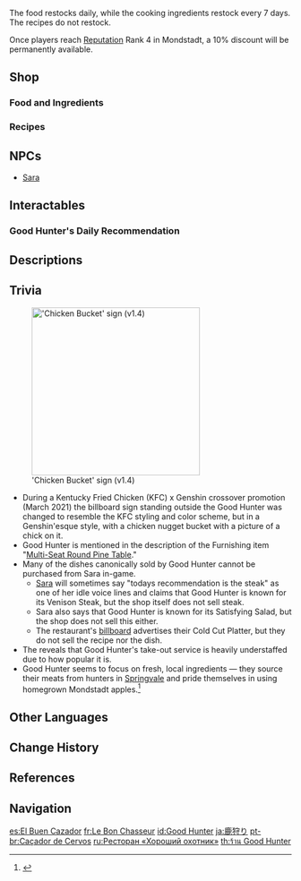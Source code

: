 {{Location Infobox
|image        = NPC Location Sara Context.png
|type         = Point of Interest
|type2        = Restaurant
|region       = Mondstadt
|area         = Starfell Valley
|subarea      = Mondstadt City
}}
{{Location Intro|description=<p>{{If Self|Good Hunter|It|Good Hunter}} is the most popular restaurant in Mondstadt. [[Sara]] is a waitress there. They sell simple [[Food]], [[Cooking Ingredients]], and [[Cooking]] recipes.</p>}}

The food restocks daily, while the cooking ingredients restock every 7 days. The recipes do not restock.

Once players reach [[Reputation]] Rank 4 in Mondstadt, a 10% discount will be permanently available.

==Shop==
===Food and Ingredients===
{{Vendor|Sara|Food and Ingredients}}

===Recipes===
{{Vendor|Sara|Recipes}}

==NPCs==
* [[Sara]]

==Interactables==
===Good Hunter's Daily Recommendation===
{{Transclude|Good Hunter's Daily Recommendation|Content|main=1}}

==Descriptions==
{{Description|The most popular venue... Fine... The most popular venue, aside from the [[Angel's Share|tavern]], in the whole city is the restaurant. It is always filled with mouthwatering aroma and a great atmosphere. If you can't get your reservations, at least ordering take-out is still an option.|[[Map]] description}}

==Trivia==
[[File:KFC Sign.png|thumb|300px|'Chicken Bucket' sign (v1.4)]]
* During a Kentucky Fried Chicken (KFC) x Genshin crossover promotion (March 2021) the billboard sign standing outside the Good Hunter was changed to resemble the KFC styling and color scheme, but in a Genshin'esque style, with a chicken nugget bucket with a picture of a chick on it.
* Good Hunter is mentioned in the description of the Furnishing item "[[Multi-Seat Round Pine Table]]."
* Many of the dishes canonically sold by Good Hunter cannot be purchased from Sara in-game.
** [[Sara]] will sometimes say "todays recommendation is the steak" as one of her idle voice lines and claims that Good Hunter is known for its Venison Steak, but the shop itself does not sell steak.
** Sara also says that Good Hunter is known for its Satisfying Salad, but the shop does not sell this either.
** The restaurant's [[Good Hunter's Daily Recommendation|billboard]] advertises their Cold Cut Platter, but they do not sell the recipe nor the dish.
* The {{quest|Food Delivery}} reveals that Good Hunter's take-out service is heavily understaffed due to how popular it is.
* Good Hunter seems to focus on fresh, local ingredients &mdash; they source their meats from hunters in [[Springvale]] and pride themselves in using homegrown Mondstadt apples.<ref name="Sara">{{Ref/NPC|Sara}}</ref>

==Other Languages==
{{Other Languages
|en      = Good Hunter
|zhs     = 猎鹿人
|zhs_rm  = Lièlùrén
|zht     = 獵鹿人
|zht_rm  = Lièlùrén
|zh_tl   = Deer Hunter
|ja      = 鹿狩り
|ja_rm   = Shika-gari<ref>{{Ref/Quest|Speech and Etiquette|note=Japanese Voice-Over}}</ref>
|ja_tl   = Deer Hunter
|ko      = 디어 헌터
|ko_rm   = Di'eo Heonteo
|ko_tl   = Deer Hunter
|es      = El Buen Cazador
|es_tl   = The Good Hunter
|fr      = Le Bon Chasseur
|fr_tl   = Good Hunter
|ru      = «Хороший охотник»
|ru_tl   = "Good Hunter"
|th      = Good Hunter
|vi      = Người Săn Hươu
|vi_tl   = Deer Hunter
|de      = Hirschjäger
|de_tl   = Deer Hunter
|id      = Good Hunter
|pt      = Caçador de Cervos
|pt_tl   = Deer Hunter
|tr      = Avcının Yeri
|tr_tl   = Hunter's Place
|it      = Buon Cacciatore
|it_tl   = 
}}

==Change History==
{{Change History|1.0}}

==References==
{{Reflist}}

==Navigation==
{{PoI Navbox|Mondstadt}}

[[es:El Buen Cazador]]
[[fr:Le Bon Chasseur]]
[[id:Good Hunter]]
[[ja:鹿狩り]]
[[pt-br:Caçador de Cervos]]
[[ru:Ресторан «Хороший охотник»]]
[[th:ร้าน Good Hunter]]